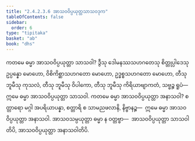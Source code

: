 ```yaml
---
title: "2.4.2.3.6 အာသဝဝိပ္ပယုတ္တသာသဝဒုက"
tableOfContents: false
sidebar:
  order: 6
type: "tipitaka"
basket: "ab"
book: "dhs"
---
```



<DynamicBreadcrumb />

<Division number="1475" book="dhs">

<Paragraph number="2186" book="dhs">
ကတမေ ဓမ္မာ အာသဝဝိပ္ပယုတ္တာ သာသဝါ? ဒွီသု ဒေါမနဿသဟဂတေသု စိတ္တုပ္ပါဒေသု ဥပ္ပန္နော မောဟော, ဝိစိကိစ္ဆာသဟဂတော မောဟော, ဥဒ္ဓစ္စသဟဂတော မောဟော, တီသု ဘူမီသု ကုသလံ, တီသု ဘူမီသု ဝိပါကော, တီသု ဘူမီသု ကိရိယာဗျာကတံ, သဗ္ဗဉ္စ ရူပံ—  ဣမေ ဓမ္မာ အာသဝဝိပ္ပယုတ္တာ သာသဝါ.
</Paragraph>

</Division>
<Division number="1476" book="dhs">

<Paragraph number="2187" book="dhs">
ကတမေ ဓမ္မာ အာသဝဝိပ္ပယုတ္တာ အနာသဝါ? စတ္တာရော မဂ္ဂါ အပရိယာပန္နာ, စတ္တာရိ စ သာမညဖလာနိ, နိဗ္ဗာနဉ္စ—  ဣမေ ဓမ္မာ အာသဝဝိပ္ပယုတ္တာ အနာသဝါ. အာသဝသမ္ပယုတ္တာ ဓမ္မာ န ဝတ္တဗ္ဗာ—  အာသဝဝိပ္ပယုတ္တာ သာသဝါတိပိ, အာသဝဝိပ္ပယုတ္တာ အနာသဝါတိပိ.
</Paragraph>
</Division>